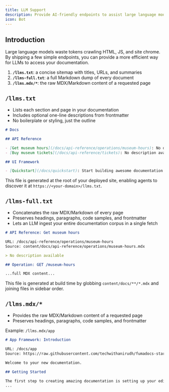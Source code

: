 ```yaml
---
title: LLM Support
description: Provide AI-friendly endpoints to assist large language models
icon: Bot
---
```


## Introduction

Large language models waste tokens crawling HTML, JS, and site chrome. By shipping a few simple endpoints, you can provide a more efficient way for LLMs to access your documentation.

1. **`/llms.txt`**: a concise sitemap with titles, URLs, and summaries
2. **`/llms-full.txt`**: a full Markdown dump of every document
3. **`/llms.mdx/*`**: the raw MDX/Markdown content of a requested page

## `/llms.txt`

- Lists each section and page in your documentation
- Includes optional one-line descriptions from frontmatter
- No boilerplate or styling, just the outline

```md
# Docs

## API Reference

- [Get museum hours](/docs/api-reference/operations/museum-hours): No description available
- [Buy museum tickets](/docs/api-reference/tickets): No description available

## UI Framework

- [Quickstart](/docs/quickstart): Start building awesome documentation in under 5 minutes
```

This file is generated at the root of your deployed site, enabling agents to discover it at `https://<your-domain>/llms.txt`.

## `/llms-full.txt`

- Concatenates the raw MDX/Markdown of every page
- Preserves headings, paragraphs, code samples, and frontmatter
- Lets an LLM ingest your entire documentation corpus in a single fetch

```md
# API Reference: Get museum hours

URL: /docs/api-reference/operations/museum-hours
Source: content/docs/api-reference/operations/museum-hours.mdx

> No description available

## Operation: GET /museum-hours

...full MDX content...
```

This file is generated at build time by globbing `content/docs/**/*.mdx` and joining files in sidebar order.

## `/llms.mdx/*`

- Provides the raw MDX/Markdown content of a requested page
- Preserves headings, paragraphs, code samples, and frontmatter

Example: `/llms.mdx/app`

```md
# App Framework: Introduction

URL: /docs/app
Source: https://raw.githubusercontent.com/techwithanirudh/fumadocs-starter/main/content/docs/(index)/index.mdx

Welcome to your new documentation.

## Getting Started

The first step to creating amazing documentation is setting up your editing environment.
...
```
